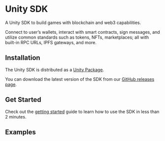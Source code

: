 
# Unity SDK

A Unity SDK to build games with blockchain and web3 capabilities.

Connect to user&rsquo;s wallets, interact with smart contracts, sign
messages, and utilize common standards such as tokens, NFTs, marketplaces; all with built-in RPC URLs, IPFS gateways, and more.

<OpenSourceCard
	title="Unity SDK"
	href="https://github.com/thirdweb-dev/unity-sdk"
	isLibrary={false}
/>

## Installation

The Unity SDK is distributed as a [Unity Package](https://docs.unity3d.com/Manual/PackagesList.html).

You can download the latest version of the SDK from our [GitHub releases page](https://github.com/thirdweb-dev/unity-sdk/releases).

## Get Started

Check out the [getting started](/unity/getting-started) guide to learn how to use the SDK in less than 2 minutes.

<ArticleIconCard
	href="/unity/getting-started"
	icon={GraduationCap}
	title="Get started with the Unity SDK"
/>

## Examples

<Grid>

<ArticleCard
	title="Web3 Warriors"
	description="Demo — Epic Onchain Survival Game Built in 3 Weeks. Multichain, Signless, Gasless."
	href="https://web3warriors.thirdweb.com/"
/>

<ArticleCard
	title="Take Flight!"
	description="Starter Template — Endless Runner Featuring Showcasing Seamless Onboarding."
	href="https://github.com/thirdweb-example/unity-take-flight/"
/>

<ArticleCard
	title="Blockventure"
	description="Starter Template — Blockchain RPG with Gathering, Shopping and Trading."
	href="https://github.com/thirdweb-example/unity-blockventure"
/>

<ArticleCard
	title="Unity IAP Meets Blockchain"
	description="Guide — Enhancing Unity IAP with Blockchain Interactions. Frontend and Backend Integration."
	href="https://blog.thirdweb.com/guides/enhancing-unity-iap-with-blockchain-interactions/"
/>

<ArticleCard
	title="Pioneer"
	description="Example Template — Granting signing access to an app with account abstraction to sponsor gas fees"
	href="https://github.com/thirdweb-example/unity-pioneer"
/>

<ArticleCard
	title="Prefab Scene"
	description="GitHub — Example Scene Showcasing Various Examples, Part of the Unity SDK."
	href="https://github.com/thirdweb-dev/unity-sdk?tab=readme-ov-file#prefab-examples"
/>

</Grid>
